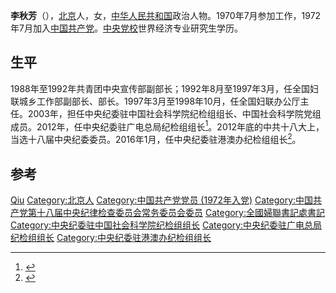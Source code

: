'''李秋芳'''（{{bd|1954年|10月||}}），[[北京市|北京]]人，女，[[中华人民共和国|中华人民共和国]]政治人物。1970年7月参加工作，1972年7月加入[[中国共产党|中国共产党]]。[[中央党校|中央党校]]世界经济专业研究生学历。

== 生平 ==
1988年至1992年共青团中央宣传部副部长；1992年8月至1997年3月，任全国妇联城乡工作部副部长、部长。1997年3月至1998年10月，任全国妇联办公厅主任。2003年，担任中央纪委驻中国社会科学院纪检组组长、中国社会科学院党组成员。2012年，任中央纪委驻广电总局纪检组组长<ref>{{cite news|title=中纪委：已掌握广电领域腐败惯用手法和"潜规则"|url=http://news.163.com/15/0130/02/AH62C6E300014AED.html|accessdate=2015-01-30|newspaper=网页|archive-url=https://web.archive.org/web/20150203024219/http://news.163.com/15/0130/02/AH62C6E300014AED.html|archive-date=2015-02-03|dead-url=yes}}</ref>。2012年底的中共十八大上，当选十八届中央纪委委员。2016年1月，任中央纪委驻港澳办纪检组组长<ref>{{cite news|title=中央纪委驻新广总局原纪检组长李秋芳调任驻港澳办纪检组长|url=http://www.thepaper.cn/newsDetail_forward_1426226|accessdate=2016-01-28|newspaper=澎湃新闻|archive-date=2016-01-30|archive-url=https://web.archive.org/web/20160130023854/http://www.thepaper.cn/newsDetail_forward_1426226|dead-url=no}}</ref>。

== 参考 ==
{{reflist}}

{{中国政治人物小作品}}
{{中华全国妇女联合会第八届执行委员会}}

{{Authority control}}
{{DEFAULTSORT:Li李}}
[[Category:李姓|Qiu]]
[[Category:北京人|Category:北京人]]
[[Category:中国共产党党员_(1972年入党)|Category:中国共产党党员 (1972年入党)]]
[[Category:中国共产党第十八届中央纪律检查委员会常务委员会委员|Category:中国共产党第十八届中央纪律检查委员会常务委员会委员]]
[[Category:全國婦聯書記處書記|Category:全國婦聯書記處書記]]
[[Category:中央纪委驻中国社会科学院纪检组组长|Category:中央纪委驻中国社会科学院纪检组组长]]
[[Category:中央纪委驻广电总局纪检组组长|Category:中央纪委驻广电总局纪检组组长]]
[[Category:中央纪委驻港澳办纪检组组长|Category:中央纪委驻港澳办纪检组组长]]